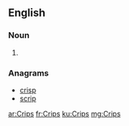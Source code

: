 ==English==

===Noun===
{{head|en|plural}}

# {{plural of|Crip|lang=en|nocat=1}}

===Anagrams===
* [[crisp#English|crisp]]
* [[scrip#English|scrip]]

[[ar:Crips]]
[[fr:Crips]]
[[ku:Crips]]
[[mg:Crips]]